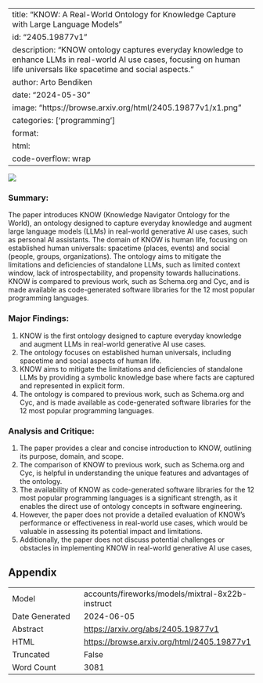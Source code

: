 
---
title: "KNOW: A Real-World Ontology for Knowledge Capture with Large Language Models"
id: "2405.19877v1"
description: "KNOW ontology captures everyday knowledge to enhance LLMs in real-world AI use cases, focusing on human life universals like spacetime and social aspects."
author: Arto Bendiken
date: "2024-05-30"
image: "https://browse.arxiv.org/html/2405.19877v1/x1.png"
categories: ['programming']
format:
  html:
    code-overflow: wrap
---

![](https://browse.arxiv.org/html/2405.19877v1/x1.png)

### Summary:

The paper introduces KNOW (Knowledge Navigator Ontology for the World), an ontology designed to capture everyday knowledge and augment large language models (LLMs) in real-world generative AI use cases, such as personal AI assistants. The domain of KNOW is human life, focusing on established human universals: spacetime (places, events) and social (people, groups, organizations). The ontology aims to mitigate the limitations and deficiencies of standalone LLMs, such as limited context window, lack of introspectability, and propensity towards hallucinations. KNOW is compared to previous work, such as Schema.org and Cyc, and is made available as code-generated software libraries for the 12 most popular programming languages.

### Major Findings:

1. KNOW is the first ontology designed to capture everyday knowledge and augment LLMs in real-world generative AI use cases.
2. The ontology focuses on established human universals, including spacetime and social aspects of human life.
3. KNOW aims to mitigate the limitations and deficiencies of standalone LLMs by providing a symbolic knowledge base where facts are captured and represented in explicit form.
4. The ontology is compared to previous work, such as Schema.org and Cyc, and is made available as code-generated software libraries for the 12 most popular programming languages.

### Analysis and Critique:

1. The paper provides a clear and concise introduction to KNOW, outlining its purpose, domain, and scope.
2. The comparison of KNOW to previous work, such as Schema.org and Cyc, is helpful in understanding the unique features and advantages of the ontology.
3. The availability of KNOW as code-generated software libraries for the 12 most popular programming languages is a significant strength, as it enables the direct use of ontology concepts in software engineering.
4. However, the paper does not provide a detailed evaluation of KNOW's performance or effectiveness in real-world use cases, which would be valuable in assessing its potential impact and limitations.
5. Additionally, the paper does not discuss potential challenges or obstacles in implementing KNOW in real-world generative AI use cases,

## Appendix

|          |          |
|----------|----------|
| Model     | accounts/fireworks/models/mixtral-8x22b-instruct       |
| Date Generated     | 2024-06-05       |
| Abstract | [https://arxiv.org/abs/2405.19877v1](https://arxiv.org/abs/2405.19877v1)        |
| HTML     | [https://browse.arxiv.org/html/2405.19877v1](https://browse.arxiv.org/html/2405.19877v1)       |
| Truncated       | False       |
| Word Count       | 3081       |